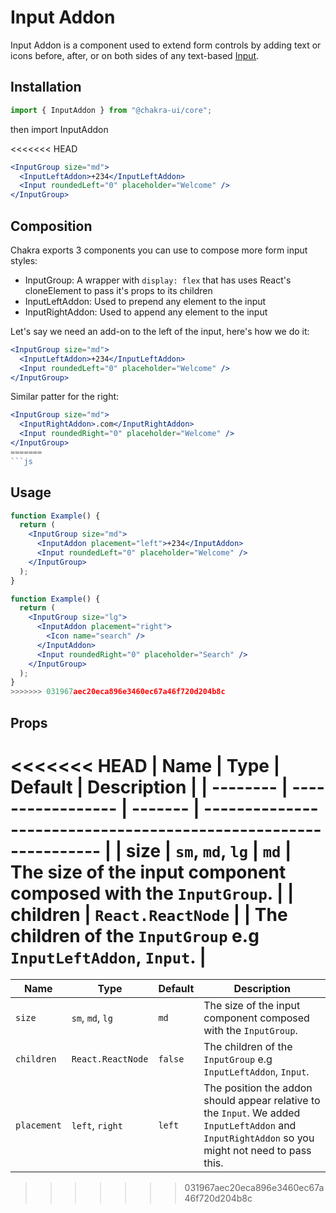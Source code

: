 
<Head key="input-addon">
  <title key="tti">Input Addon Component</title>
</Head>

# Input Addon

Input Addon is a component used to extend form controls by adding text or icons
before, after, or on both sides of any text-based [Input](/input).

## Installation

```js
import { InputAddon } from "@chakra-ui/core";
```

then import InputAddon

<<<<<<< HEAD
```jsx
<InputGroup size="md">
  <InputLeftAddon>+234</InputLeftAddon>
  <Input roundedLeft="0" placeholder="Welcome" />
</InputGroup>
```

## Composition

Chakra exports 3 components you can use to compose more form input styles:

- InputGroup: A wrapper with `display: flex` that has uses React's cloneElement
  to pass it's props to its children
- InputLeftAddon: Used to prepend any element to the input
- InputRightAddon: Used to append any element to the input

Let's say we need an add-on to the left of the input, here's how we do it:

```jsx
<InputGroup size="md">
  <InputLeftAddon>+234</InputLeftAddon>
  <Input roundedLeft="0" placeholder="Welcome" />
</InputGroup>
```

Similar patter for the right:

```jsx
<InputGroup size="md">
  <InputRightAddon>.com</InputRightAddon>
  <Input roundedRight="0" placeholder="Welcome" />
</InputGroup>
=======
```js
```

## Usage

```jsx
function Example() {
  return (
    <InputGroup size="md">
      <InputAddon placement="left">+234</InputAddon>
      <Input roundedLeft="0" placeholder="Welcome" />
    </InputGroup>
  );
}
```

```jsx
function Example() {
  return (
    <InputGroup size="lg">
      <InputAddon placement="right">
        <Icon name="search" />
      </InputAddon>
      <Input roundedRight="0" placeholder="Search" />
    </InputGroup>
  );
}
>>>>>>> 031967aec20eca896e3460ec67a46f720d204b8c
```

## Props

<<<<<<< HEAD
| Name     | Type              | Default | Description                                                     |
| -------- | ----------------- | ------- | --------------------------------------------------------------- |
| size     | `sm`, `md`, `lg`  | `md`    | The size of the input component composed with the `InputGroup`. |
| children | `React.ReactNode` |         | The children of the `InputGroup` e.g `InputLeftAddon`, `Input`. |
=======
| Name        | Type              | Default | Description                                                                                                                                      |
| ----------- | ----------------- | ------- | ------------------------------------------------------------------------------------------------------------------------------------------------ |
| `size`      | `sm`, `md`, `lg`  | `md`    | The size of the input component composed with the `InputGroup`.                                                                                  |
| `children`  | `React.ReactNode` | `false` | The children of the `InputGroup` e.g `InputLeftAddon`, `Input`.                                                                                  |
| `placement` | `left`, `right`   | `left`  | The position the addon should appear relative to the `Input`. We added `InputLeftAddon` and `InputRightAddon` so you might not need to pass this. |
>>>>>>> 031967aec20eca896e3460ec67a46f720d204b8c
